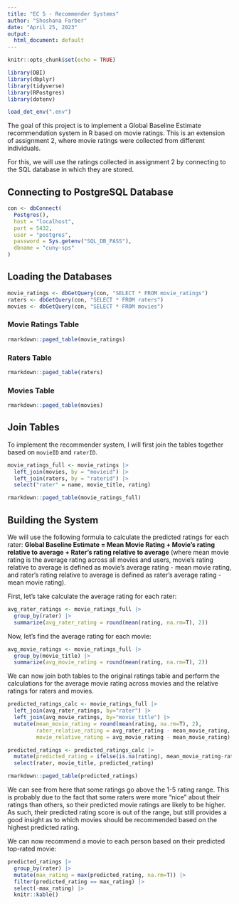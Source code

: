 ```yaml
---
title: "EC 5 - Recommender Systems"
author: "Shoshana Farber"
date: "April 25, 2023"
output:
  html_document: default
---
```


```r
knitr::opts_chunk$set(echo = TRUE)

library(DBI)
library(dbplyr)
library(tidyverse)
library(RPostgres)
library(dotenv)

load_dot_env(".env")
```

The goal of this project is to implement a Global Baseline Estimate recommendation system in R based on movie ratings. This is an extension of assignment 2, where movie ratings were collected from different individuals. 

For this, we will use the ratings collected in assignment 2 by connecting to the SQL database in which they are stored. 

## Connecting to PostgreSQL Database

```r
con <- dbConnect(
  Postgres(), 
  host = "localhost", 
  port = 5432,
  user = "postgres",
  password = Sys.getenv("SQL_DB_PASS"), 
  dbname = "cuny-sps"
)
```

## Loading the Databases {.tabset .tabset-fade .tabset-pills}

```r
movie_ratings <- dbGetQuery(con, "SELECT * FROM movie_ratings")
raters <- dbGetQuery(con, "SELECT * FROM raters")
movies <- dbGetQuery(con, "SELECT * FROM movies")
```

### Movie Ratings Table

```r
rmarkdown::paged_table(movie_ratings)
```

### Raters Table

```r
rmarkdown::paged_table(raters)
```

### Movies Table

```r
rmarkdown::paged_table(movies)
```

## Join Tables

To implement the recommender system, I will first join the tables together based on `movieID` and `raterID`. 

```r
movie_ratings_full <- movie_ratings |>
  left_join(movies, by = "movieid") |>
  left_join(raters, by = "raterid") |>
  select("rater" = name, movie_title, rating) 

rmarkdown::paged_table(movie_ratings_full)
```

## Building the System

We will use the following formula to calculate the predicted ratings for each rater: **Global Baseline Estimate = Mean Movie Rating + Movie's rating relative to average + Rater's rating relative to average** (where mean movie rating is the average rating across all movies and users, movie's rating relative to average is defined as movie's average rating - mean movie rating, and rater's rating relative to average is defined as rater's average rating - mean movie rating).

First, let's take calculate the average rating for each rater:

```r
avg_rater_ratings <- movie_ratings_full |>
  group_by(rater) |>
  summarize(avg_rater_rating = round(mean(rating, na.rm=T), 2))
```

Now, let's find the average rating for each movie:

```r
avg_movie_ratings <- movie_ratings_full |>
  group_by(movie_title) |>
  summarize(avg_movie_rating = round(mean(rating, na.rm=T), 2))
```

We can now join both tables to the original ratings table and perform the calculations for the average movie rating across movies and the relative ratings for raters and movies. 

```r
predicted_ratings_calc <- movie_ratings_full |>
  left_join(avg_rater_ratings, by="rater") |>
  left_join(avg_movie_ratings, by="movie_title") |>
  mutate(mean_movie_rating = round(mean(rating, na.rm=T), 2),
         rater_relative_rating = avg_rater_rating - mean_movie_rating,
         movie_relative_rating = avg_movie_rating - mean_movie_rating)

predicted_ratings <- predicted_ratings_calc |>
  mutate(predicted_rating = ifelse(is.na(rating), mean_movie_rating-rater_relative_rating-movie_relative_rating, NA)) |>
  select(rater, movie_title, predicted_rating)

rmarkdown::paged_table(predicted_ratings)
```

We can see from here that some ratings go above the 1-5 rating range. This is probably due to the fact that some raters were more "nice" about their ratings than others, so their predicted movie ratings are likely to be higher. As such, their predicted rating score is out of the range, but still provides a good insight as to which movies should be recommended based on the highest predicted rating. 

We can now recommend a movie to each person based on their predicted top-rated movie:

```r
predicted_ratings |>
  group_by(rater) |>
  mutate(max_rating = max(predicted_rating, na.rm=T)) |>
  filter(predicted_rating == max_rating) |>
  select(-max_rating) |>
  knitr::kable()
```



